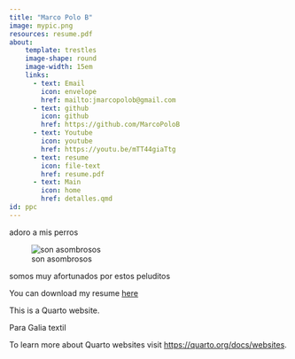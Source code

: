 ```yaml
---
title: "Marco Polo B"
image: mypic.png
resources: resume.pdf
about:
    template: trestles
    image-shape: round
    image-width: 15em
    links:
      - text: Email
        icon: envelope  
        href: mailto:jmarcopolob@gmail.com
      - text: github
        icon: github
        href: https://github.com/MarcoPoloB
      - text: Youtube
        icon: youtube
        href: https://youtu.be/mTT44giaTtg
      - text: resume
        icon: file-text
        href: resume.pdf
      - text: Main
        icon: home
        href: detalles.qmd
id: ppc
---
```


:::{#ppc}

adoro a mis perros

![son asombrosos](dawgs.png)

somos muy afortunados por estos peluditos

You can download my resume [here](resume.pdf)
:::


This is a Quarto website.

Para Galia textil


To learn more about Quarto websites visit <https://quarto.org/docs/websites>.
